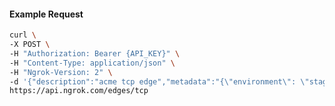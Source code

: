 #### Example Request

```bash
curl \
-X POST \
-H "Authorization: Bearer {API_KEY}" \
-H "Content-Type: application/json" \
-H "Ngrok-Version: 2" \
-d '{"description":"acme tcp edge","metadata":"{\"environment\": \"staging\"}"}' \
https://api.ngrok.com/edges/tcp
```
